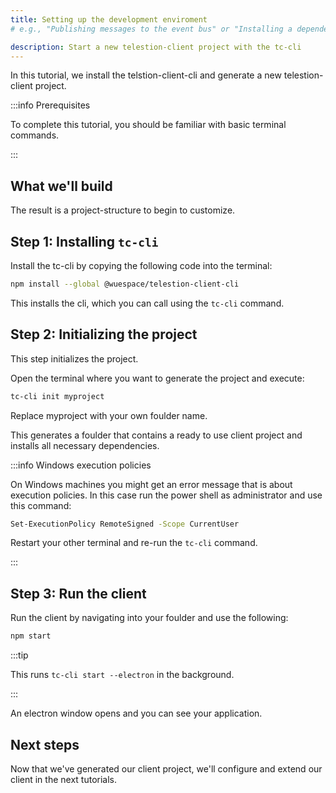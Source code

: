 ```yaml
---
title: Setting up the development enviroment
# e.g., "Publishing messages to the event bus" or "Installing a dependency using npm"

description: Start a new telestion-client project with the tc-cli
---
```


 

<!--
Tutorial
========

=== When to use this template:
Use this template when you want to give a quick, step-by-step tutorial for solving a specific
technical problem. Tutorials allow the reader to learn how to implement something within
their projects quickly.

=== When not to use this template:
When your article focuses more on a concept/technology and is not rooted in a specific technical
problem ("how to do XY?"), consider using a guide instead.

=== Guide or Tutorial
A tutorial provides a quick, technical "step-by-step" tutorial for a
given problem. Thus, a guide describes less the handling of a specific problem
and more the general interaction of the reader with a given concept.

Example with npm articles:
- "npm": (Concept, explaining what npm is)
- "Installing a dependency with npm" (Tutorial, providing a quick tutorial to
  solve a technical problem)
- "Managing dependencies with npm" (Guide, including both technical knowledge, but
  also best practices and more)

=== Writing tips:
- Write in the present tense
- Use neutral pronouns (they/them instead of he/she and him/her)
- Be respectful to everyone
- Be aware of the potential for cultural misunderstandings
- Provide explanations for what you do, but focus on the step-by-step guide
  without deeply explaining every technical decision and why it's best prcatice
  to do so (you can describe best practices in a guide, a tutorial must focus on
  keeping the "step by step" flow going)
-->

<!-- Relevant imports: -->


<!-- Short description of what the article covers: -->

In this tutorial, we install the telstion-client-cli and generate a new telestion-client project.

:::info Prerequisites

To complete this tutorial, you should be familiar with basic terminal commands.

:::

## What we'll build

The result is a project-structure to begin to customize.

## Step 1: Installing `tc-cli`

Install the tc-cli by copying the following code into the terminal:

```sh
npm install --global @wuespace/telestion-client-cli
```

This installs the cli, which you can call using the `tc-cli` command.

## Step 2: Initializing the project

This step initializes the project.

Open the terminal where you want to generate the project and execute:

```sh
tc-cli init myproject
```

Replace myproject with your own foulder name.

This generates a foulder that contains a ready to use client project and installs all necessary dependencies.

:::info Windows execution policies

On Windows machines you might get an error message that is about execution policies.
In this case run the power shell as administrator and use this command:

```sh
Set-ExecutionPolicy RemoteSigned -Scope CurrentUser
```

Restart your other terminal and re-run the `tc-cli` command.

:::

## Step 3: Run the client

Run the client by navigating into your foulder and use the following:

```sh
npm start
```

:::tip 

This runs `tc-cli start --electron` in the background.

:::

An electron window opens and you can see your application.

## Next steps

<!-- Short concluding sentence: -->

Now that we've generated our client project, we'll configure and extend our client in the next tutorials.

<!-- Links to next steps/related articles -->


<!--
Snippets
--------

<Reference to="../other-article">
    Relative Link to other article
</Reference>

<Reference to="https://www.example.com">
    Example Website
</Reference>
-->
